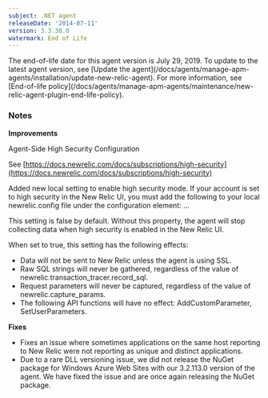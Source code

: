 ```yaml
---
subject: .NET agent
releaseDate: '2014-07-11'
version: 3.3.38.0
watermark: End of Life
---
```


<Callout variant="important">
  The end-of-life date for this agent version is July 29, 2019. To update to the latest agent version, see [Update the agent](/docs/agents/manage-apm-agents/installation/update-new-relic-agent). For more information, see [End-of-life policy](/docs/agents/manage-apm-agents/maintenance/new-relic-agent-plugin-end-life-policy).
</Callout>

### Notes

**Improvements**

Agent-Side High Security Configuration

See [https://docs.newrelic.com/docs/subscriptions/high-security](https://docs.newrelic.com/docs/subscriptions/high-security)

Added new local setting to enable high security mode. If your account is set to high security in the New Relic UI, you must add the following to your local newrelic.config file under the configuration element: ...

This setting is false by default. Without this property, the agent will stop collecting data when high security is enabled in the New Relic UI.

When set to true, this setting has the following effects:

* Data will not be sent to New Relic unless the agent is using SSL.
* Raw SQL strings will never be gathered, regardless of the value of newrelic.transaction_tracer.record_sql.
* Request parameters will never be captured, regardless of the value of newrelic.capture_params.
* The following API functions will have no effect: AddCustomParameter, SetUserParameters.

**Fixes**

* Fixes an issue where sometimes applications on the same host reporting to New Relic were not reporting as unique and distinct applications.
* Due to a rare DLL versioning issue, we did not release the NuGet package for Windows Azure Web Sites with our 3.2.113.0 version of the agent. We have fixed the issue and are once again releasing the NuGet package.
